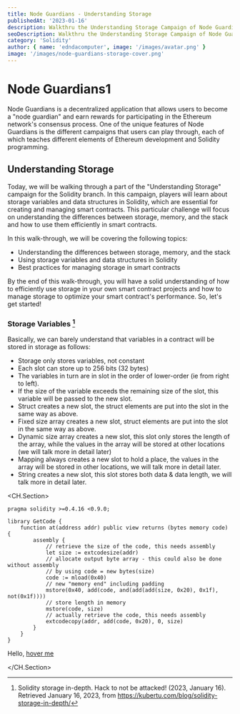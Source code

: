 ```yaml
---
title: Node Guardians - Understanding Storage
publishedAt: '2023-01-16'
description: Walkthru the Understanding Storage Campaign of Node Guardians to expand your Solidity knowledge.
seoDescription: Walkthru the Understanding Storage Campaign of Node Guardians to expand your Solidity knowledge.
category: 'Solidity'
author: { name: 'edndacomputer', image: '/images/avatar.png' }
image: '/images/node-guardians-storage-cover.png'
---
```


# Node Guardians1

Node Guardians is a decentralized application that allows users to become a "node guardian" and earn rewards for participating in the Ethereum network's consensus process. One of the unique features of Node Guardians is the different campaigns that users can play through, each of which teaches different elements of Ethereum development and Solidity programming.

## Understanding Storage

Today, we will be walking through a part of the "Understanding Storage" campaign for the Solidity branch. In this campaign, players will learn about storage variables and data structures in Solidity, which are essential for creating and managing smart contracts. This particular challenge will focus on understanding the differences between storage, memory, and the stack and how to use them efficiently in smart contracts.

In this walk-through, we will be covering the following topics:

- Understanding the differences between storage, memory, and the stack
- Using storage variables and data structures in Solidity
- Best practices for managing storage in smart contracts

By the end of this walk-through, you will have a solid understanding of how to efficiently use storage in your own smart contract projects and how to manage storage to optimize your smart contract's performance. So, let's get started!

### Storage Variables [^1]

Basically, we can barely understand that variables in a contract will be stored in storage as follows:

- Storage only stores variables, not constant
- Each slot can store up to 256 bits (32 bytes)
- The variables in turn are in slot in the order of lower-order (ie from right to left).
- If the size of the variable exceeds the remaining size of the slot, this variable will be passed to the new slot.
- Struct creates a new slot, the struct elements are put into the slot in the same way as above.
- Fixed size array creates a new slot, struct elements are put into the slot in the same way as above.
- Dynamic size array creates a new slot, this slot only stores the length of the array, while the values in the array will be stored at other locations (we will talk more in detail later)
- Mapping always creates a new slot to hold a place, the values ​​in the array will be stored in other locations, we will talk more in detail later.
- String creates a new slot, this slot stores both data & data length, we will talk more in detail later.

<CH.Section>

```solidity
pragma solidity >=0.4.16 <0.9.0;

library GetCode {
    function at(address addr) public view returns (bytes memory code) {
        assembly {
            // retrieve the size of the code, this needs assembly
            let size := extcodesize(addr)
            // allocate output byte array - this could also be done without assembly
            // by using code = new bytes(size)
            code := mload(0x40)
            // new "memory end" including padding
            mstore(0x40, add(code, and(add(add(size, 0x20), 0x1f), not(0x1f))))
            // store length in memory
            mstore(code, size)
            // actually retrieve the code, this needs assembly
            extcodecopy(addr, add(code, 0x20), 0, size)
        }
    }
}
```

Hello, [hover me](focus://1[5:16])

</CH.Section>

[^1]: Solidity storage in-depth. Hack to not be attacked! (2023, January 16). Retrieved January 16, 2023, from https://kubertu.com/blog/solidity-storage-in-depth/
